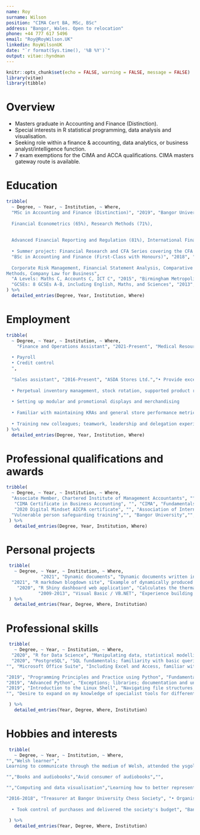 ```yaml
---
name: Roy
surname: Wilson
position: "CIMA Cert BA, MSc, BSc"
address: "Bangor, Wales. Open to relocation"
phone: +44 777 617 5496
email: "Roy@RoyWilson.UK"
linkedin: RoyWilsonUK
date: "`r format(Sys.time(), '%B %Y')`"
output: vitae::hyndman
---
```


```r
knitr::opts_chunk$set(echo = FALSE, warning = FALSE, message = FALSE)
library(vitae)
library(tibble)
```

# Overview
 * Masters graduate in Accounting and Finance (Distinction). 
 * Special interests in R statistical programming, data analysis and visualisation.
 * Seeking role within a finance & accounting, data analytics, or business analyst/intelligence function. 
 * 7 exam exemptions for the CIMA and ACCA qualifications. CIMA masters gateway route is available.

# Education

```r

tribble(
  ~ Degree, ~ Year, ~ Institution, ~ Where,
  "MSc in Accounting and Finance (Distinction)", "2019", "Bangor University & Fitch Learning", "• Modules include: Financial Analysis (78%), Management Accounting (83%), Accounting Theory (81%), 
  
  Financial Econometrics (65%), Research Methods (71%),
  
  
  Advanced Financial Reporting and Regulation (81%), International Financial Markets (64%). 
  
  • Summer project: Financial Research and CFA Series covering the CFA Level 1 syllabus and financial research titled 'the Role of Credit Rating Agencies' and 'Investigating the Efficient Market Hypothesis'.",
  "BSc in Accounting and Finance (First-Class with Honours)", "2018", "Bangor University", "Investment, Advanced Corporate Finance, Auditing, Advanced Investment Theory and Practice, 
  
  Corporate Risk Management, Financial Statement Analysis, Comparative Banking, Taxation, Advanced Accounting Theory and Practice, Statistical
Methods, Company Law for Business",
  "A Levels: Maths C, Accounts C, ICT C", "2015", "Birmingham Metropolitan College", "",
  "GCSEs: 8 GCSEs A-B, including English, Maths, and Sciences", "2013", "Beamont Collegiate Academy", ""
) %>% 
  detailed_entries(Degree, Year, Institution, Where)
```

# Employment

```r
tribble(
  ~ Degree, ~ Year, ~ Institution, ~ Where,
    "Finance and Operations Assistant", "2021-Present", "Medical Resource Partners","
  
  • Payroll
  • Credit control
  ",
  
  "Sales assistant", "2016-Present", "ASDA Stores Ltd.","• Provide excellent customer service
  
  • Perpetual inventory management, stock rotation, supported product recalls, routine processes
  
  • Setting up modular and promotional displays and merchandising
  
  • Familiar with maintaining KRAs and general store performance metrics
  
  • Training new colleagues; teamwork, leadership and delegation experience "
) %>% 
  detailed_entries(Degree, Year, Institution, Where)

```

# Professional qualifications and awards

```r


tribble(
  ~ Degree, ~ Year, ~ Institution, ~ Where,
  "Associate Member, Chartered Institute of Management Accountants", "", "CIMA", "",
   "CIMA Certificate in Business Accounting", "", "CIMA", "Fundamentals of Business Economics, Management Accounting, Financial Accounting, Ethics, Corporate Governance and Business Law",
   "2020 Digital Mindset AICPA certificate", "", "Association of International Certified Professional Accountants","Robotic Process Automation (RPA), blockchain technology, human intelligence, data analysis theory and the future of finance",
  "Vulnerable person safeguarding training","", "Bangor University","",
 ) %>%
   detailed_entries(Degree, Year, Institution, Where)
```

<!-- [Verify 2020 Digital Mindset AICPA certificate](https://www.credly.com/badges/04ce8e24-971f-407b-94a0-c8b4c6f9756f/linked_in_profile) -->

\newpage
# Personal projects

```r
 tribble(
   ~ Degree, ~ Year, ~ Institution, ~ Where,
             "2021", "Dynamic documents", "Dynamic documents written in R markdown - including this CV!", "",
  "2021", "R markdown blogdown site", "Example of dynamically produced articles and a resource to keep track of useful code", "https://RoyWilson.UK",
    "2020", "R Shiny dashboard web application", "Calculates the thermal expansion of high entropy alloys using the rule of mixtures approach", "https://Alloys.one",
            "2009-2013", "Visual Basic / VB.NET", "Experience building GUIs in a compiled language; experience in functional programming", "",
 ) %>% 
   detailed_entries(Year, Degree, Where, Institution)
```
# Professional skills

```r

 tribble(
   ~ Degree, ~ Year, ~ Institution, ~ Where,
  "2020", "R for Data Science", "Manipulating data, statistical modelling, functional programming, and advanced graphics in R.", "Jumping Rivers RSS Accredited",
  "2020", "PostgreSQL", "SQL fundamentals; familiarity with basic queries and aggregate functions","Data Camp",
"", "Microsoft Office Suite", "Including Excel and Access, familiar with data functions (e.g. pivot tables) and working with relational databases","",

"2019", "Programming Principles and Practice using Python", "Fundamental programming concepts and best practice","Bangor Doctoral school",
"2019", "Advanced Python", "Exceptions; libraries; documentation and unit testing; mapping and fitlering; lambda functions; and additional tools","Bangor Doctoral school",
"2019", "Introduction to the Linux Shell", "Navigating file structures; working with files and directories; standard out, standard error and pipes; loops; conditions; and re-use through scripts","Bangor Doctoral school",
"", "Desire to expand on my knowledge of specialist tools for different applications","Interest in learning rapid development tools like Tableau, Alteryx, and Power BI.",""

 ) %>%
   detailed_entries(Year, Degree, Where, Institution)
```






# Hobbies and interests

```r
 tribble(
   ~ Degree, ~ Year, ~ Institution, ~ Where,
"","Welsh learner","
Learning to communicate through the medium of Welsh, attended the ysgol haf, and took part in the Ffrind Cymraeg project","",

"","Books and audiobooks","Avid consumer of audiobooks","",

"","Computing and data visualisation","Learning how to better represent data and honing my programming and computing skills","",

"2016-2018", "Treasurer at Bangor University Chess Society", "• Organised and delivered interactive sessions
  
  • Took control of purchases and delivered the society's budget", "Bangor University",

 ) %>%
   detailed_entries(Year, Degree, Where, Institution)
```

